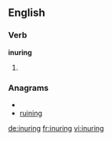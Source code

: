 ==English==

===Verb===
'''inuring'''

# {{present participle of|[[inure]]}}

===Anagrams===
* {{alphagram|giinnru}}
* [[ruining#English|ruining]]

[[de:inuring]]
[[fr:inuring]]
[[vi:inuring]]